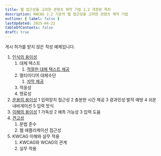 ```yaml
---
title: 웹 접근성을 고려한 콘텐츠 제작 기법 2.2 개정판 목차
description: KWCAG 2.2 기준의 웹 접근성을 고려한 콘텐츠 제작 기법
outline: { label: false }
lastUpdated: 2025-04-22
tableOfContents: false
draft: true
---
```


<Aside type="caution">
게시 허가를 받지 않은 작성 예제입니다.
</Aside>

1. [인식의 용이성](p1-perceivable)
	1. 대체 텍스트
		1. [적절한 대체 텍스트 제공](sc111-text-alternatives)
	2. 멀티미디어 대체수단
		1. [자막 제공](sc121-captions)
	3. 적응성
	4. 명료성
2. [운용의 용이성](p2-operable)
	1	입력장치 접근성
	2	충분한 시간 제공
	3	광과민성 발작 예방
	4	쉬운 내비게이션
	5	입력 방식
3. [이해의 용이성](p3-understandable)
	1	가독성
	2	예측 가능성
	3	입력 도움
4. [견고성](p4-robust)
	1. 문법 준수
	2. 웹 애플리케이션 접근성
5. KWCAG 이해와 실무 적용
	1. KWCAG와 WCAG의 관계
	2. 실무 적용
